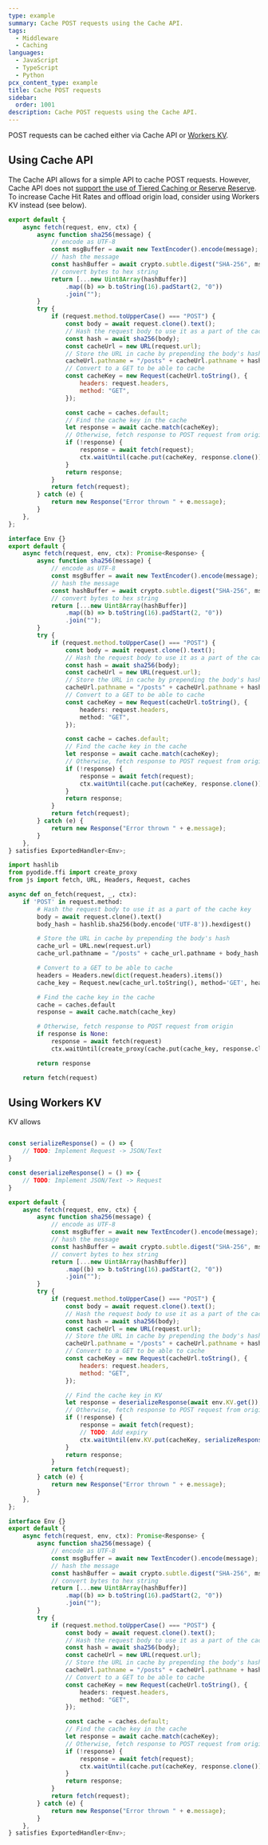 ```yaml
---
type: example
summary: Cache POST requests using the Cache API.
tags:
  - Middleware
  - Caching
languages:
  - JavaScript
  - TypeScript
  - Python
pcx_content_type: example
title: Cache POST requests
sidebar:
  order: 1001
description: Cache POST requests using the Cache API.
---
```



POST requests can be cached either via Cache API or [Workers KV](/kv/).

## Using Cache API

The Cache API allows for a simple API to cache POST requests. However, Cache API does not [support the use of Tiered Caching or Reserve Reserve](/workers/reference/how-the-cache-works/#cache-api). To increase Cache Hit Rates and offload origin load, consider using Workers KV instead (see below).

<Tabs syncKey="workersExamples"> <TabItem label="JavaScript" icon="seti:javascript">

```js
export default {
	async fetch(request, env, ctx) {
		async function sha256(message) {
			// encode as UTF-8
			const msgBuffer = await new TextEncoder().encode(message);
			// hash the message
			const hashBuffer = await crypto.subtle.digest("SHA-256", msgBuffer);
			// convert bytes to hex string
			return [...new Uint8Array(hashBuffer)]
				.map((b) => b.toString(16).padStart(2, "0"))
				.join("");
		}
		try {
			if (request.method.toUpperCase() === "POST") {
				const body = await request.clone().text();
				// Hash the request body to use it as a part of the cache key
				const hash = await sha256(body);
				const cacheUrl = new URL(request.url);
				// Store the URL in cache by prepending the body's hash
				cacheUrl.pathname = "/posts" + cacheUrl.pathname + hash;
				// Convert to a GET to be able to cache
				const cacheKey = new Request(cacheUrl.toString(), {
					headers: request.headers,
					method: "GET",
				});

				const cache = caches.default;
				// Find the cache key in the cache
				let response = await cache.match(cacheKey);
				// Otherwise, fetch response to POST request from origin
				if (!response) {
					response = await fetch(request);
					ctx.waitUntil(cache.put(cacheKey, response.clone()));
				}
				return response;
			}
			return fetch(request);
		} catch (e) {
			return new Response("Error thrown " + e.message);
		}
	},
};
```

</TabItem> <TabItem label="TypeScript" icon="seti:typescript">

```ts
interface Env {}
export default {
	async fetch(request, env, ctx): Promise<Response> {
		async function sha256(message) {
			// encode as UTF-8
			const msgBuffer = await new TextEncoder().encode(message);
			// hash the message
			const hashBuffer = await crypto.subtle.digest("SHA-256", msgBuffer);
			// convert bytes to hex string
			return [...new Uint8Array(hashBuffer)]
				.map((b) => b.toString(16).padStart(2, "0"))
				.join("");
		}
		try {
			if (request.method.toUpperCase() === "POST") {
				const body = await request.clone().text();
				// Hash the request body to use it as a part of the cache key
				const hash = await sha256(body);
				const cacheUrl = new URL(request.url);
				// Store the URL in cache by prepending the body's hash
				cacheUrl.pathname = "/posts" + cacheUrl.pathname + hash;
				// Convert to a GET to be able to cache
				const cacheKey = new Request(cacheUrl.toString(), {
					headers: request.headers,
					method: "GET",
				});

				const cache = caches.default;
				// Find the cache key in the cache
				let response = await cache.match(cacheKey);
				// Otherwise, fetch response to POST request from origin
				if (!response) {
					response = await fetch(request);
					ctx.waitUntil(cache.put(cacheKey, response.clone()));
				}
				return response;
			}
			return fetch(request);
		} catch (e) {
			return new Response("Error thrown " + e.message);
		}
	},
} satisfies ExportedHandler<Env>;
```

</TabItem> <TabItem label="Python" icon="seti:python">

```py
import hashlib
from pyodide.ffi import create_proxy
from js import fetch, URL, Headers, Request, caches

async def on_fetch(request, _, ctx):
    if 'POST' in request.method:
        # Hash the request body to use it as a part of the cache key
        body = await request.clone().text()
        body_hash = hashlib.sha256(body.encode('UTF-8')).hexdigest()

        # Store the URL in cache by prepending the body's hash
        cache_url = URL.new(request.url)
        cache_url.pathname = "/posts" + cache_url.pathname + body_hash

        # Convert to a GET to be able to cache
        headers = Headers.new(dict(request.headers).items())
        cache_key = Request.new(cache_url.toString(), method='GET', headers=headers)

        # Find the cache key in the cache
        cache = caches.default
        response = await cache.match(cache_key)

        # Otherwise, fetch response to POST request from origin
        if response is None:
            response = await fetch(request)
            ctx.waitUntil(create_proxy(cache.put(cache_key, response.clone())))

        return response

    return fetch(request)
```

</TabItem> </Tabs>


## Using Workers KV

KV allows

<Tabs syncKey="workersExamples"> <TabItem label="JavaScript" icon="seti:javascript">

```js

const serializeResponse() = () => {
	// TODO: Implement Request -> JSON/Text
}

const deserializeResponse() = () => {
	// TODO: Implement JSON/Text -> Request
}

export default {
	async fetch(request, env, ctx) {
		async function sha256(message) {
			// encode as UTF-8
			const msgBuffer = await new TextEncoder().encode(message);
			// hash the message
			const hashBuffer = await crypto.subtle.digest("SHA-256", msgBuffer);
			// convert bytes to hex string
			return [...new Uint8Array(hashBuffer)]
				.map((b) => b.toString(16).padStart(2, "0"))
				.join("");
		}
		try {
			if (request.method.toUpperCase() === "POST") {
				const body = await request.clone().text();
				// Hash the request body to use it as a part of the cache key
				const hash = await sha256(body);
				const cacheUrl = new URL(request.url);
				// Store the URL in cache by prepending the body's hash
				cacheUrl.pathname = "/posts" + cacheUrl.pathname + hash;
				// Convert to a GET to be able to cache
				const cacheKey = new Request(cacheUrl.toString(), {
					headers: request.headers,
					method: "GET",
				});

				// Find the cache key in KV
				let response = deserializeResponse(await env.KV.get());
				// Otherwise, fetch response to POST request from origin
				if (!response) {
					response = await fetch(request);
					// TODO: Add expiry
					ctx.waitUntil(env.KV.put(cacheKey, serializeResponse()));
				}
				return response;
			}
			return fetch(request);
		} catch (e) {
			return new Response("Error thrown " + e.message);
		}
	},
};
```

</TabItem> <TabItem label="TypeScript" icon="seti:typescript">

```ts
interface Env {}
export default {
	async fetch(request, env, ctx): Promise<Response> {
		async function sha256(message) {
			// encode as UTF-8
			const msgBuffer = await new TextEncoder().encode(message);
			// hash the message
			const hashBuffer = await crypto.subtle.digest("SHA-256", msgBuffer);
			// convert bytes to hex string
			return [...new Uint8Array(hashBuffer)]
				.map((b) => b.toString(16).padStart(2, "0"))
				.join("");
		}
		try {
			if (request.method.toUpperCase() === "POST") {
				const body = await request.clone().text();
				// Hash the request body to use it as a part of the cache key
				const hash = await sha256(body);
				const cacheUrl = new URL(request.url);
				// Store the URL in cache by prepending the body's hash
				cacheUrl.pathname = "/posts" + cacheUrl.pathname + hash;
				// Convert to a GET to be able to cache
				const cacheKey = new Request(cacheUrl.toString(), {
					headers: request.headers,
					method: "GET",
				});

				const cache = caches.default;
				// Find the cache key in the cache
				let response = await cache.match(cacheKey);
				// Otherwise, fetch response to POST request from origin
				if (!response) {
					response = await fetch(request);
					ctx.waitUntil(cache.put(cacheKey, response.clone()));
				}
				return response;
			}
			return fetch(request);
		} catch (e) {
			return new Response("Error thrown " + e.message);
		}
	},
} satisfies ExportedHandler<Env>;
```

</TabItem></Tabs>
